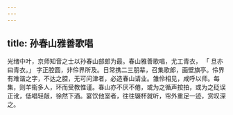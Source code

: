 ```yaml
---
---
---
```

title: 孙春山雅善歌唱
---



光绪中叶，京师知音之士以孙春山部郎为最。春山雅善歌唱，尤工青衣， 「 旦亦曰青衣。」 字正腔圆，非伶界所及。日常携二三朋辈，召集歌郎，画壁旗亭。伶界有难谐之字，不达之腔，无可问津者，必造春山请业。雏伶相见，咸呼以师。每集，则羊衞多人，环而受教惟谨。春山亦不厌不倦，或为之循声按拍，或为之砭误正讹，低唱轻敲，徐然下酒。宴饮他室者，往往辍杯就听，帘外重足一迹，赏叹深之。